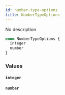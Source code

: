```yaml
---
id: number-type-options
title: NumberTypeOptions
---
```


No description

```graphql
enum NumberTypeOptions {
  integer
  number
}
```

### Values

#### `integer`

#### `number`
